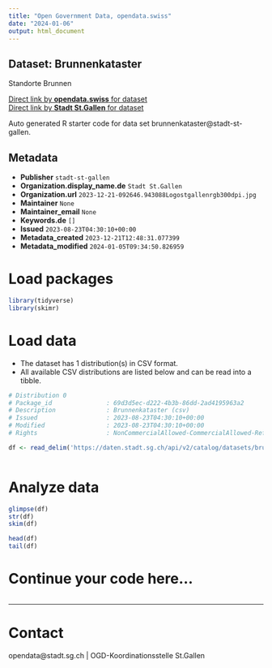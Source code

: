 ```yaml
---
title: "Open Government Data, opendata.swiss"
date: "2024-01-06"
output: html_document
---
```


## Dataset: Brunnenkataster

Standorte Brunnen

[Direct link by **opendata.swiss** for dataset](https://opendata.swiss/de/dataset/brunnenkataster)<br>
[Direct link by **Stadt St.Gallen** for dataset](https://daten.stadt.sg.ch/explore/dataset/brunnenkataster/)

Auto generated R starter code for data set brunnenkataster@stadt-st-gallen.

## Metadata

- **Publisher** `stadt-st-gallen`
- **Organization.display_name.de** `Stadt St.Gallen`
- **Organization.url** `2023-12-21-092646.943088Logostgallenrgb300dpi.jpg`
- **Maintainer** `None`
- **Maintainer_email** `None`
- **Keywords.de** `[]`
- **Issued** `2023-08-23T04:30:10+00:00`
- **Metadata_created** `2023-12-21T12:48:31.077399`
- **Metadata_modified** `2024-01-05T09:34:50.826959`


# Load packages

```r

library(tidyverse)
library(skimr)

```

# Load data

-   The dataset has 1 distribution(s) in CSV format.
-   All available CSV distributions are listed below and can be read into a tibble.

```r

# Distribution 0
# Package_id               : 69d3d5ec-d222-4b3b-86dd-2ad4195963a2
# Description              : Brunnenkataster (csv)
# Issued                   : 2023-08-23T04:30:10+00:00
# Modified                 : 2023-08-23T04:30:10+00:00
# Rights                   : NonCommercialAllowed-CommercialAllowed-ReferenceRequired

df <- read_delim('https://daten.stadt.sg.ch/api/v2/catalog/datasets/brunnenkataster/exports/csv')



```

# Analyze data

```r

glimpse(df)
str(df)
skim(df)

head(df)
tail(df)

```

# Continue your code here...

```r

```

------------------------------------------------------------------------

# Contact

opendata@stadt.sg.ch | OGD-Koordinationsstelle St.Gallen
